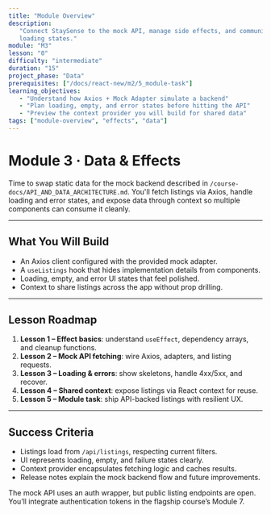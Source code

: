 ```yaml
---
title: "Module Overview"
description:
   "Connect StaySense to the mock API, manage side effects, and communicate
   loading states."
module: "M3"
lesson: "0"
difficulty: "intermediate"
duration: "15"
project_phase: "Data"
prerequisites: ["/docs/react-new/m2/5_module-task"]
learning_objectives:
   - "Understand how Axios + Mock Adapter simulate a backend"
   - "Plan loading, empty, and error states before hitting the API"
   - "Preview the context provider you will build for shared data"
tags: ["module-overview", "effects", "data"]
---
```



# Module 3 · Data & Effects

Time to swap static data for the mock backend described in
`/course-docs/API_AND_DATA_ARCHITECTURE.md`. You'll fetch listings via Axios,
handle loading and error states, and expose data through context so multiple
components can consume it cleanly.

---

## What You Will Build

-  An Axios client configured with the provided mock adapter.
-  A `useListings` hook that hides implementation details from components.
-  Loading, empty, and error UI states that feel polished.
-  Context to share listings across the app without prop drilling.

---

## Lesson Roadmap

1. **Lesson 1 – Effect basics**: understand `useEffect`, dependency arrays, and
   cleanup functions.
2. **Lesson 2 – Mock API fetching**: wire Axios, adapters, and listing requests.
3. **Lesson 3 – Loading & errors**: show skeletons, handle 4xx/5xx, and recover.
4. **Lesson 4 – Shared context**: expose listings via React context for reuse.
5. **Lesson 5 – Module task**: ship API-backed listings with resilient UX.

---

## Success Criteria

-  Listings load from `/api/listings`, respecting current filters.
-  UI represents loading, empty, and failure states clearly.
-  Context provider encapsulates fetching logic and caches results.
-  Release notes explain the mock backend flow and future improvements.

<Accordions type='single' className='mt-4'>
   <Accordion title='Heads-up on auth'>
      <p>
         The mock API uses an auth wrapper, but public listing endpoints are
         open. You’ll integrate authentication tokens in the flagship course’s
         Module 7.
      </p>
   </Accordion>
</Accordions>
